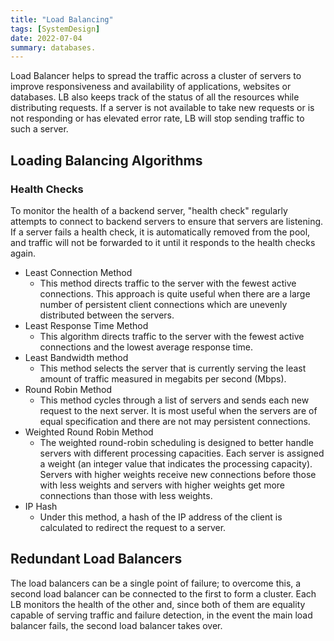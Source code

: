 ```yaml
---
title: "Load Balancing"
tags: [SystemDesign]
date: 2022-07-04
summary: databases.
---
```


Load Balancer helps to spread the traffic across a cluster of servers to
improve responsiveness and availability of applications, websites or
databases. LB also keeps track of the status of all the resources while
distributing requests. If a server is not available to take new requests or is
not responding or has elevated error rate, LB will stop sending traffic to
such a server.

## Loading Balancing Algorithms

### Health Checks

To monitor the health of a backend server, "health check" regularly attempts
to connect to backend servers to ensure that servers are listening. If a
server fails a health check, it is automatically removed from the pool, and
traffic will not be forwarded to it until it responds to the health checks
again.

- Least Connection Method
  - This method directs traffic to the server with the fewest active
    connections. This approach is quite useful when there are a large number
    of persistent client connections which are unevenly distributed between
    the servers.
- Least Response Time Method
  - This algorithm directs traffic to the server with the fewest active
    connections and the lowest average response time.
- Least Bandwidth method
  - This method selects the server that is currently serving the least amount
    of traffic measured in megabits per second (Mbps).
- Round Robin Method
  - This method cycles through a list of servers and sends each new request to
    the next server. It is most useful when the servers are of equal
    specification and there are not may persistent connections.
- Weighted Round Robin Method
  - The weighted round-robin scheduling is designed to better handle servers
    with different processing capacities. Each server is assigned a weight (an
    integer value that indicates the processing capacity). Servers with higher
    weights receive new connections before those with less weights and servers
    with higher weights get more connections than those with less weights.
- IP Hash
  - Under this method, a hash of the IP address of the client is calculated to
    redirect the request to a server.

## Redundant Load Balancers

The load balancers can be a single point of failure; to overcome this, a
second load balancer can be connected to the first to form a cluster. Each LB
monitors the health of the other and, since both of them are equality capable
of serving traffic and failure detection, in the event the main load balancer
fails, the second load balancer takes over.